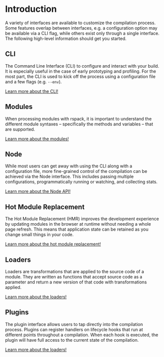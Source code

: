 # Introduction

A variety of interfaces are available to customize the compilation process. Some features overlap between interfaces, e.g. a configuration option may be available via a CLI flag, while others exist only through a single interface. The following high-level information should get you started.

## CLI

The Command Line Interface (CLI) to configure and interact with your build. It is especially useful in the case of early prototyping and profiling. For the most part, the CLI is used to kick off the process using a configuration file and a few flags (e.g. `--env`).

[Learn more about the CLI!](/api/cli)

## Modules

When processing modules with rspack, it is important to understand the different module syntaxes – specifically the methods and variables – that are supported.

[Learn more about the modules!](/api/modules)

## Node

While most users can get away with using the CLI along with a configuration file, more fine-grained control of the compilation can be achieved via the Node interface. This includes passing multiple configurations, programmatically running or watching, and collecting stats.

[Learn more about the Node API!](/api/node-api)

## Hot Module Replacement

The Hot Module Replacement (HMR) improves the development experience by updating modules in the browser at runtime without needing a whole page refresh. This means that application state can be retained as you change small things in your code.

[Learn more about the hot module replacement!](/api/hmr)

## Loaders

Loaders are transformations that are applied to the source code of a module. They are written as functions that accept source code as a parameter and return a new version of that code with transformations applied.

[Learn more about the loaders!](/api/loader-api)

## Plugins

The plugin interface allows users to tap directly into the compilation process. Plugins can register handlers on lifecycle hooks that run at different points throughout a compilation. When each hook is executed, the plugin will have full access to the current state of the compilation.

[Learn more about the loaders!](/api/plugin-api)
